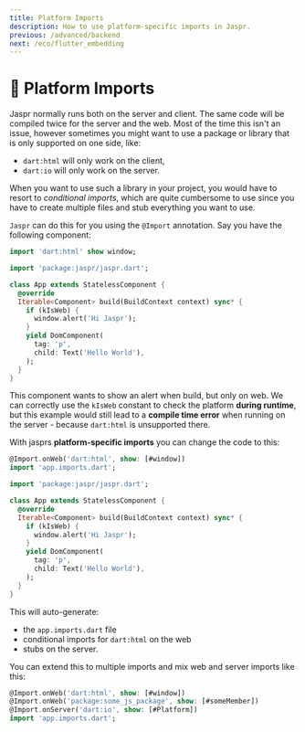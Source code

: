 ```yaml
---
title: Platform Imports
description: How to use platform-specific imports in Jaspr.
previous: /advanced/backend
next: /eco/flutter_embedding
---
```


# 📎 Platform Imports

Jaspr normally runs both on the server and client. The same code will be compiled twice for the server and
the web. Most of the time this isn't an issue, however sometimes you might want to use a package or library that
is only supported on one side, like:

- `dart:html` will only work on the client,
- `dart:io` will only work on the server.

When you want to use such a library in your project, you would have to resort to *conditional imports*, 
which are quite cumbersome to use since you have to create multiple files and stub everything you want to use.

`Jaspr` can do this for you using the `@Import` annotation. Say you have the following component:

```dart
import 'dart:html' show window;

import 'package:jaspr/jaspr.dart';

class App extends StatelessComponent {
  @override
  Iterable<Component> build(BuildContext context) sync* {
    if (kIsWeb) {
      window.alert('Hi Jaspr');
    }
    yield DomComponent(
      tag: 'p',
      child: Text('Hello World'),
    );
  }
}
```

This component wants to show an alert when build, but only on web. We can correctly use the `kIsWeb`
constant to check the platform **during runtime**, but this example would still lead to a 
**compile time error** when running on the server - because `dart:html` is unsupported there.

With jasprs **platform-specific imports** you can change the code to this:

```dart
@Import.onWeb('dart:html', show: [#window])
import 'app.imports.dart';

import 'package:jaspr/jaspr.dart';

class App extends StatelessComponent {
  @override
  Iterable<Component> build(BuildContext context) sync* {
    if (kIsWeb) {
      window.alert('Hi Jaspr');
    }
    yield DomComponent(
      tag: 'p',
      child: Text('Hello World'),
    );
  }
}
```

This will auto-generate:

- the `app.imports.dart` file
- conditional imports for `dart:html` on the web
- stubs on the server.

You can extend this to multiple imports and mix web and server imports like this:

```dart
@Import.onWeb('dart:html', show: [#window])
@Import.onWeb('package:some_js_package', show: [#someMember])
@Import.onServer('dart:io', show: [#Platform])
import 'app.imports.dart';
```
